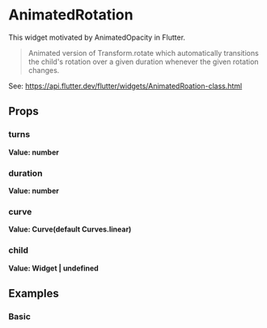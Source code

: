 
<Meta of={Stories} />

# AnimatedRotation

This widget motivated by AnimatedOpacity in Flutter.

> Animated version of Transform.rotate which automatically transitions the child's rotation over a given duration whenever the given rotation changes.

See: https://api.flutter.dev/flutter/widgets/AnimatedRoation-class.html

## Props

### turns

**Value: number**

### duration

**Value: number**

### curve

**Value: Curve(default Curves.linear)**

### child

**Value: Widget | undefined**

## Examples

### Basic

<Story of={Stories.Basic} />
